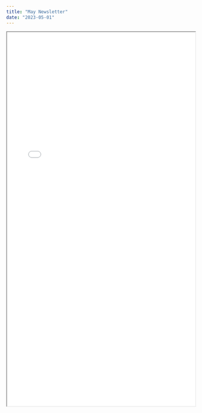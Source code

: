 ```yaml
---
title: "May Newsletter"
date: "2023-05-01"
---
```


<iframe 
    src={useBaseUrl("/newsletters/2023/may.htm")}
    title="HackRVA May Newsletter"
    width="100%"
    height="1000px">
</iframe>

